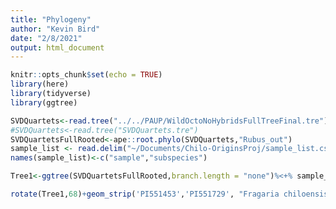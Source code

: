 ```yaml
---
title: "Phylogeny"
author: "Kevin Bird"
date: "2/8/2021"
output: html_document
---
```


```r
knitr::opts_chunk$set(echo = TRUE)
library(here)
library(tidyverse)
library(ggtree)
```

```r
SVDQuartets<-read.tree("../../PAUP/WildOctoNoHybridsFullTreeFinal.tre")
#SVDQuartets<-read.tree("SVDQuartets.tre")
SVDQuartetsFullRooted<-ape::root.phylo(SVDQuartets,"Rubus_out")
sample_list <- read.delim("~/Documents/Chilo-OriginsProj/sample_list.csv", sep=",",stringsAsFactors=FALSE,)
names(sample_list)<-c("sample","subspecies")
```

```r
Tree1<-ggtree(SVDQuartetsFullRooted,branch.length = "none")%<+% sample_list  + geom_nodelab()+ geom_text(aes(label=subspecies), hjust=-0.2)+geom_cladelabel(node=66, "Fragaria chiloensis \n South American",offset = 2)+ geom_cladelabel(no=69,"Fragaria virginiana",offset=2)+theme(legend.position = "top") 

rotate(Tree1,68)+geom_strip('PI551453','PI551729', "Fragaria chiloensis \n North American", offset=2,offset.text=0.25)

```

